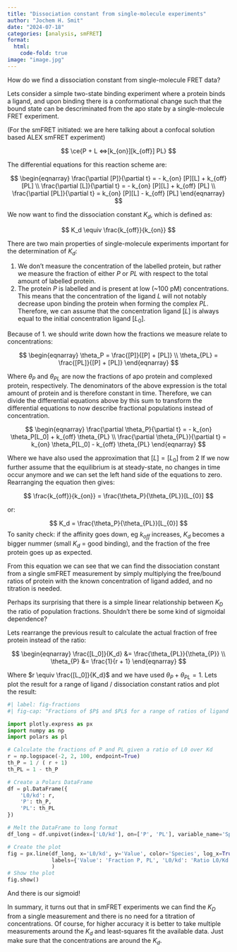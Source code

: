 ```yaml
---
title: "Dissociation constant from single-molecule experiments"
author: "Jochem H. Smit"
date: "2024-07-18"
categories: [analysis, smFRET]
format:
  html:
    code-fold: true
image: "image.jpg"
---
```


How do we find a dissociation constant from single-molecule FRET data?

Lets consider a simple two-state binding experiment where a protein binds a ligand, and upon binding there is a conformational change such that the bound state can be descriminated from the apo state by a single-molecule FRET experiment.

(For the smFRET initiated: we are here talking about a confocal solution based ALEX smFRET experiment)


$$
\ce{P + L <=>[k_{on}][k_{off}] PL}
$$


The differential equations for this reaction scheme are:


$$
\begin{eqnarray}
\frac{\partial [P]}{\partial t} = - k_{on} [P][L] + k_{off} [PL] \\
\frac{\partial [L]}{\partial t} = - k_{on} [P][L] + k_{off} [PL] \\
\frac{\partial [PL]}{\partial t} = k_{on} [P][L] - k_{off} [PL]
\end{eqnarray}
$$

We now want to find the dissociation constant $K_d$, which is defined as:
 
$$
K_d \equiv \frac{k_{off}}{k_{on}}
$$
 

There are two main properties of single-molecule experiments important for the determination of $K_d$: 

1. We don't measure the concentration of the labelled protein, but rather we measure the fraction of either $P$ or $PL$ with respect to the total amount of labelled protein.
2. The protein $P$ is labelled and is present at low (~100 pM) concentrations. This means that the concentration of the ligand $L$ will not notably decrease upon binding the protein when forming the complex $PL$. Therefore, we can assume that the concentration ligand $[L]$ is always equal to the initial concentration ligand $[L_{0}]$.


Because of 1. we should write down how the fractions we measure relate to concentrations:

$$
\begin{eqnarray}
\theta_P = \frac{[P]}{[P] + [PL]} \\ 
\theta_{PL} = \frac{[PL]}{[P] + [PL]}
\end{eqnarray}
$$

Where $\theta_P$ and $\theta_{PL}$ are now the fractions of apo protein and complexed protein, respectively. The denominators of the above expression is the total amount of protein and is therefore constant in time. Therefore, we can divide the differential equations above by this sum to transform the differential equations to now describe fractional populations instead of concentration. 

$$
\begin{eqnarray}
\frac{\partial \theta_P}{\partial t} = - k_{on} \theta_P[L_0] + k_{off} \theta_{PL} \\
\frac{\partial \theta_{PL}}{\partial t} = k_{on} \theta_P[L_0] - k_{off} \theta_{PL}
\end{eqnarray}
$$

Where we have also used the approximation that $[L] = [L_0]$ from 2 If we now further assume that the equilibrium is at steady-state, no changes in time occur anymore and we can set the left hand side of the equations to zero. Rearranging the equation then gives:

$$
\frac{k_{off}}{k_{on}} = \frac{\theta_P}{\theta_{PL}}[L_{0}]
$$

or:

$$
K_d = \frac{\theta_P}{\theta_{PL}}[L_{0}]
$$
To sanity check: if the affinity goes down, eg $k_{off}$ increases, $K_d$ becomes a bigger nummer (small $K_d$ = good binding), and the fraction of the free protein goes up as expected. 

From this equation we can see that we can find the dissociation constant from a single smFRET measurement by simply multiplying the free/bound ratios of protein with the known concentration of ligand added, and no titration is needed. 

Perhaps its surprising that there is a simple linear relationship between $K_D$ the ratio of population fractions. Shouldn't there be some kind of sigmoidal dependence? 

Lets rearrange the previous result to calculate the actual fraction of free protein instead of the ratio:

$$
\begin{eqnarray}
\frac{[L_0]}{K_d} &= \frac{\theta_{PL}}{\theta_{P}} \\
\theta_{P} &= \frac{1}{r + 1}
\end{eqnarray}
$$

Where $r \equiv \frac{[L_0]}{K_d}$ and we have used $\theta_P + \theta_{PL} = 1$. Lets plot the result for a range of ligand / dissociation constant ratios and plot the result:

```python
#| label: fig-fractions
#| fig-cap: "Fractions of $P$ and $PL$ for a range of ratios of ligand vs $K_d$"

import plotly.express as px
import numpy as np
import polars as pl

# Calculate the fractions of P and PL given a ratio of L0 over Kd
r = np.logspace(-2, 2, 100, endpoint=True)
th_P = 1 / ( r + 1)
th_PL = 1 - th_P

# Create a Polars DataFrame
df = pl.DataFrame({
    'L0/kd': r,
    'P': th_P,
    'PL': th_PL
})

# Melt the DataFrame to long format
df_long = df.unpivot(index=['L0/kd'], on=['P', 'PL'], variable_name='Species', value_name='Value')

# Create the plot
fig = px.line(df_long, x='L0/kd', y='Value', color='Species', log_x=True,
              labels={'Value': 'Fraction P, PL', 'L0/kd': 'Ratio L0/Kd'},
              )
# Show the plot
fig.show()
```

And there is our sigmoid!

In summary, it turns out that in smFRET experiments we can find the $K_D$ from a single measurement and there is no need for a titration of concentrations. Of course, for higher accuracy it is better to take multiple measurements around the $K_d$ and least-squares fit the available data. Just make sure that the concentrations are around the $K_d$.

